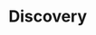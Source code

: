 # Discovery


<ul className="grid grid-cols-1 md:grid-cols-2 lg:grid-cols-3 xl:grid-cols-4 gap-4 -ml-6">
<ReferenceCard
    title="Active"
    description="Print up to 25 top most actively traded intraday tickers. [Source: Yahoo Finance]"
    url="/terminal/reference/stocks/disc/active"
    command="true"
/>
<ReferenceCard
    title="Arkord"
    description="Orders by ARK Investment Management LLC - https://ark-funds.com/. [Source: https://cathiesark.com]"
    url="/terminal/reference/stocks/disc/arkord"
    command="true"
/>
<ReferenceCard
    title="Asc"
    description="Print up to 25 small cap stocks with earnings growth rates better than 25%. [Source: Yahoo Finance]"
    url="/terminal/reference/stocks/disc/asc"
    command="true"
/>
<ReferenceCard
    title="Divcal"
    description="Get dividend calendar for selected date"
    url="/terminal/reference/stocks/disc/divcal"
    command="true"
/>
<ReferenceCard
    title="Filings"
    description="The most-recent filings submitted to the SEC"
    url="/terminal/reference/stocks/disc/filings"
    command="true"
/>
<ReferenceCard
    title="Fipo"
    description="Future IPOs dates. [Source: https://finnhub.io]"
    url="/terminal/reference/stocks/disc/fipo"
    command="true"
/>
<ReferenceCard
    title="Gainers"
    description="Print up to 25 top gainers. [Source: Yahoo Finance]"
    url="/terminal/reference/stocks/disc/gainers"
    command="true"
/>
<ReferenceCard
    title="Gtech"
    description="Print up to 25 top tech stocks with revenue and earnings growth in excess of 25%. [Source: Yahoo Finance]"
    url="/terminal/reference/stocks/disc/gtech"
    command="true"
/>
<ReferenceCard
    title="Heatmap"
    description="Get the SP 500 heatmap from finviz and display in interactive treemap"
    url="/terminal/reference/stocks/disc/heatmap"
    command="true"
/>
<ReferenceCard
    title="Hotpenny"
    description="Provides top penny stocks from various websites. [Source: Yfinance]"
    url="/terminal/reference/stocks/disc/hotpenny"
    command="true"
/>
<ReferenceCard
    title="Losers"
    description="Print up to 25 top losers. [Source: Yahoo Finance]"
    url="/terminal/reference/stocks/disc/losers"
    command="true"
/>
<ReferenceCard
    title="Lowfloat"
    description="Print top stocks with lowest float. LowFloat.com provides a convenient sorted database of stocks which have a..."
    url="/terminal/reference/stocks/disc/lowfloat"
    command="true"
/>
<ReferenceCard
    title="Pipo"
    description="Past IPOs dates. [Source: https://finnhub.io]"
    url="/terminal/reference/stocks/disc/pipo"
    command="true"
/>
<ReferenceCard
    title="Rtat"
    description="Tracking over $30B USD/day of individual investors trades, RTAT gives a daily view into retail activity and..."
    url="/terminal/reference/stocks/disc/rtat"
    command="true"
/>
<ReferenceCard
    title="Trending"
    description="Trending news articles. [Source: Seeking Alpha]"
    url="/terminal/reference/stocks/disc/trending"
    command="true"
/>
<ReferenceCard
    title="Ugs"
    description="Print up to 25 undervalued stocks with revenue and earnings growth in excess of 25%. [Source: Yahoo Finance]"
    url="/terminal/reference/stocks/disc/ugs"
    command="true"
/>
<ReferenceCard
    title="Ulc"
    description="Print up to 25 potentially undervalued large cap stocks. [Source: Yahoo Finance]"
    url="/terminal/reference/stocks/disc/ulc"
    command="true"
/>
<ReferenceCard
    title="Upcoming"
    description="Upcoming earnings release dates. [Source: Seeking Alpha]"
    url="/terminal/reference/stocks/disc/upcoming"
    command="true"
/>
</ul>
